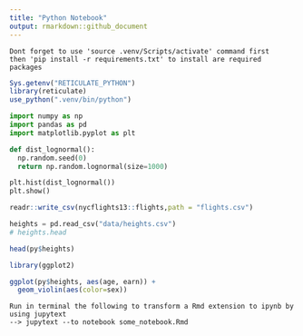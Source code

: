 ```yaml
---
title: "Python Notebook"
output: rmarkdown::github_document
---
```



```{}
Dont forget to use 'source .venv/Scripts/activate' command first
then 'pip install -r requirements.txt' to install are required packages
```


```r
Sys.getenv("RETICULATE_PYTHON")
library(reticulate)
use_python(".venv/bin/python")
```


```python

import numpy as np
import pandas as pd
import matplotlib.pyplot as plt

```



```python

def dist_lognormal():
  np.random.seed(0)
  return np.random.lognormal(size=1000)

plt.hist(dist_lognormal())
plt.show()
```

```r

readr::write_csv(nycflights13::flights,path = "flights.csv")

```



```python

heights = pd.read_csv("data/heights.csv")
# heights.head

```

```r

head(py$heights)

```


```r
library(ggplot2)

ggplot(py$heights, aes(age, earn)) +
  geom_violin(aes(color=sex))
```


```{ }
Run in terminal the following to transform a Rmd extension to ipynb by using jupytext
--> jupytext --to notebook some_notebook.Rmd
```

